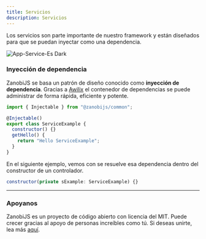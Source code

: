 ---
title: Servicios
description: Servicios
---

Los servicios son parte importante de nuestro framework y están diseñados para que se puedan inyectar como una dependencia.

<Image src={imgServiceEsDark} alt="App-Service-Es Dark" />

### Inyección de dependencia

ZanobiJS se basa un patrón de diseño conocido como **inyección de dependencia**. Gracias a
[Awilix](https://github.com/jeffijoe/awilix/) el contenedor de dependencias se puede administrar de forma rápida,
eficiente y potente.

```js title="Servicio de ejemplo"
import { Injectable } from "@zanobijs/common";

@Injectable()
export class ServiceExample {
  constructor() {}
  getHello() {
    return "Hello ServiceExample";
  }
}
```
En el siguiente ejemplo, vemos con se resuelve esa dependencia dentro del constructor de un controlador.

```js title="Ejemplo de constructor de un controlador"
constructor(private sExample: ServiceExample) {}
```
---

### Apoyanos

ZanobiJS es un proyecto de código abierto con licencia del MIT. Puede crecer gracias al apoyo de personas increíbles como tú.
Si deseas unirte, lea más [aquí](https://github.com/devdroide/ZanobiJS).
